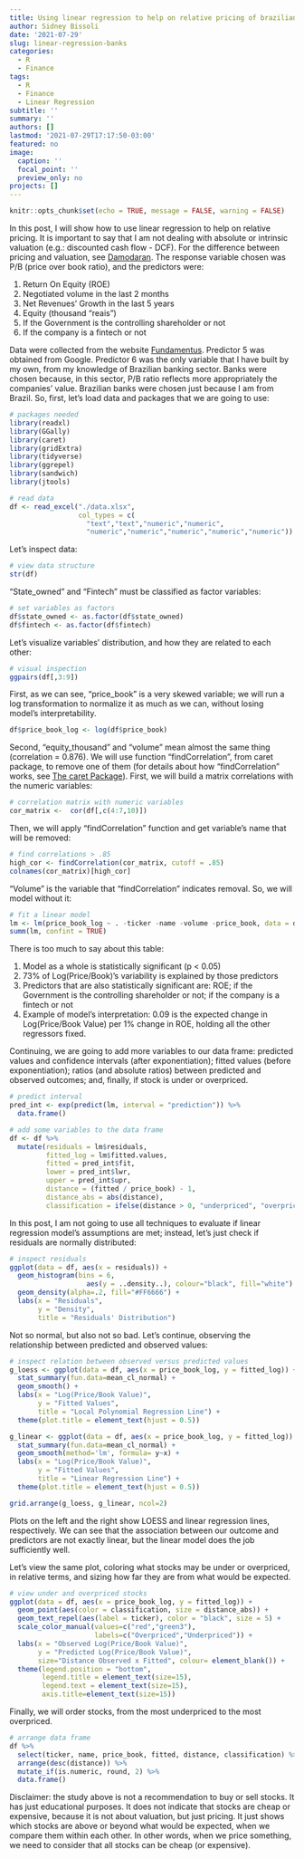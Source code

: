 ```yaml
---
title: Using linear regression to help on relative pricing of brazilian banks
author: Sidney Bissoli
date: '2021-07-29'
slug: linear-regression-banks
categories:
  - R
  - Finance
tags:
  - R
  - Finance
  - Linear Regression
subtitle: ''
summary: ''
authors: []
lastmod: '2021-07-29T17:17:50-03:00'
featured: no
image:
  caption: ''
  focal_point: ''
  preview_only: no
projects: []
---
```


```r
knitr::opts_chunk$set(echo = TRUE, message = FALSE, warning = FALSE)
```

In this post, I will show how to use linear regression to help on relative pricing. It is important to say that I am not dealing with absolute or intrinsic
valuation (e.g.: discounted cash flow - DCF). For the difference between pricing and valuation, see [Damodaran](https://www.youtube.com/watch?v=DeChWXTg7Og). The response variable chosen was P/B (price over book ratio), and the predictors were: 

1) Return On Equity (ROE)
2) Negotiated volume in the last 2 months
3) Net Revenues' Growth in the last 5 years
4) Equity (thousand "reais")
5) If the Government is the controlling shareholder or not
6) If the company is a fintech or not

Data were collected from the website [Fundamentus](http://www.fundamentus.com.br/). Predictor 5 was obtained from Google. Predictor 6 was the only variable that I have built by my own, from my knowledge of Brazilian banking sector. Banks were chosen because, in this sector, P/B ratio reflects more appropriately the companies' value. Brazilian banks were chosen just because I am from Brazil. So, first, let's load data and packages that we are going to use:
```r
# packages needed
library(readxl)
library(GGally)
library(caret)
library(gridExtra)
library(tidyverse)
library(ggrepel)
library(sandwich)
library(jtools)

# read data
df <- read_excel("./data.xlsx", 
                 col_types = c(
                   "text","text","numeric","numeric",
                   "numeric","numeric","numeric","numeric","numeric"))
```

Let's inspect data:
```r
# view data structure
str(df)
```

"State_owned" and "Fintech" must be classified as factor variables:
```r
# set variables as factors
df$state_owned <- as.factor(df$state_owned)
df$fintech <- as.factor(df$fintech)
```

Let's visualize variables' distribution, and how they are related to each other:

```r
# visual inspection
ggpairs(df[,3:9])
```

First, as we can see, "price_book" is a very skewed variable; we will run a log transformation to normalize it as much as we can, without losing model's interpretability.

```r
df$price_book_log <- log(df$price_book)
```

Second, "equity_thousand" and "volume" mean almost the same thing (correlation = 0.876). We will use function "findCorrelation", from caret package, to remove one of them (for details about how "findCorrelation" works, see [The caret Package](http://topepo.github.io/caret/pre-processing.html#identifying-correlated-predictors)). First, we will build a matrix correlations with the numeric variables:

```r
# correlation matrix with numeric variables
cor_matrix <-  cor(df[,c(4:7,10)]) 
```

Then, we will apply "findCorrelation" function and get variable's name that will be removed:

```r
# find correlations > .85
high_cor <- findCorrelation(cor_matrix, cutoff = .85) 
colnames(cor_matrix)[high_cor]
```

"Volume" is the variable that "findCorrelation" indicates removal. So, we will model without it:

```r
# fit a linear model
lm <- lm(price_book_log ~ . -ticker -name -volume -price_book, data = df)
summ(lm, confint = TRUE)
```

There is too much to say about this table:

1) Model as a whole is statistically significant (p < 0.05)
2) 73% of Log(Price/Book)'s variability is explained by those predictors
3) Predictors that are also statistically significant are: ROE; if the Government is the controlling shareholder or not; if the company is a fintech or not
4) Example of model's interpretation: 0.09 is the expected change in Log(Price/Book Value) per 1% change in ROE, holding all the other regressors fixed.

Continuing, we are going to add more variables to our data frame: predicted values and confidence intervals (after exponentiation);  fitted values (before exponentiation); ratios (and absolute ratios) between predicted and observed outcomes; and, finally, if stock is under or overpriced.

```r
# predict interval
pred_int <- exp(predict(lm, interval = "prediction")) %>% 
  data.frame()

# add some variables to the data frame
df <- df %>%
  mutate(residuals = lm$residuals,
         fitted_log = lm$fitted.values,
         fitted = pred_int$fit,
         lower = pred_int$lwr,
         upper = pred_int$upr,
         distance = (fitted / price_book) - 1,
         distance_abs = abs(distance),
         classification = ifelse(distance > 0, "underpriced", "overpriced"))
```

In this post, I am not going to use all techniques to evaluate if linear regression model's assumptions are met; instead, let's just check if residuals are normally distributed:

```r
# inspect residuals
ggplot(data = df, aes(x = residuals)) + 
  geom_histogram(bins = 6,
                   aes(y = ..density..), colour="black", fill="white") + 
  geom_density(alpha=.2, fill="#FF6666") + 
  labs(x = "Residuals",
       y = "Density",
       title = "Residuals' Distribution")
```

Not so normal, but also not so bad. Let's continue, observing the relationship between predicted and observed values:

```r
# inspect relation between observed versus predicted values
g_loess <- ggplot(data = df, aes(x = price_book_log, y = fitted_log)) + 
  stat_summary(fun.data=mean_cl_normal) + 
  geom_smooth() + 
  labs(x = "Log(Price/Book Value)",
       y = "Fitted Values",
       title = "Local Polynomial Regression Line") + 
  theme(plot.title = element_text(hjust = 0.5))

g_linear <- ggplot(data = df, aes(x = price_book_log, y = fitted_log)) + 
  stat_summary(fun.data=mean_cl_normal) + 
  geom_smooth(method='lm', formula= y~x) + 
  labs(x = "Log(Price/Book Value)",
       y = "Fitted Values",
       title = "Linear Regression Line") + 
  theme(plot.title = element_text(hjust = 0.5))

grid.arrange(g_loess, g_linear, ncol=2)
```

Plots on the left and the right show LOESS and linear regression lines, respectively. We can see that the association between our outcome and predictors are not exactly linear, but the linear model does the job sufficiently well.

Let's view the same plot, coloring what stocks may be under or overpriced, in relative terms, and sizing how far they are from what would be expected.

```r
# view under and overpriced stocks
ggplot(data = df, aes(x = price_book_log, y = fitted_log)) +
  geom_point(aes(color = classification, size = distance_abs)) + 
  geom_text_repel(aes(label = ticker), color = "black", size = 5) + 
  scale_color_manual(values=c("red","green3"),
                     labels=c("Overpriced","Underpriced")) + 
  labs(x = "Observed Log(Price/Book Value)",
       y = "Predicted Log(Price/Book Value)",
       size="Distance Observed x Fitted", colour= element_blank()) + 
  theme(legend.position = "bottom",
        legend.title = element_text(size=15),
        legend.text = element_text(size=15),
        axis.title=element_text(size=15))
```





Finally, we will order stocks, from the most underpriced to the most overpriced.

```r
# arrange data frame
df %>%
  select(ticker, name, price_book, fitted, distance, classification) %>%
  arrange(desc(distance)) %>%
  mutate_if(is.numeric, round, 2) %>%
  data.frame()
```

Disclaimer: the study above is not a recommendation to buy or sell stocks. It has just educational purposes. It does not indicate that stocks are cheap or expensive, because it is not about valuation, but just pricing. It just shows which stocks are above or beyond what would be expected, when we compare them within each other. In other words, when we price something, we need to consider that all stocks can be cheap (or expensive).


